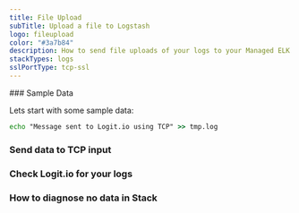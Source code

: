 ```yaml
---
title: File Upload
subTitle: Upload a file to Logstash
logo: fileupload
color: "#3a7b84"
description: How to send file uploads of your logs to your Managed ELK Logstash instance. Simplify sending log data with Logit.io's data source configuration examples.
stackTypes: logs
sslPortType: tcp-ssl
---
```


<Steps>
  ### Sample Data

  Lets start with some sample data:

  ```cmd copy
  echo "Message sent to Logit.io using TCP" >> tmp.log
  ```

  ### Send data to TCP input

  <SendDataToTCP />

  ### Check Logit.io for your logs

  <LaunchStack utmMedium="logs" utmCampaign="upload" source="upload" />

  ### How to diagnose no data in Stack

  <DiagnoseNoData />

</Steps>